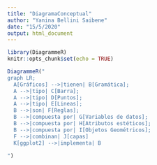 ```yaml
---
title: "DiagramaConceptual"
author: "Yanina Bellini Saibene"
date: "15/5/2020"
output: html_document
---
```


```r
library(DiagrammeR)
knitr::opts_chunk$set(echo = TRUE)
```

```r
DiagrammeR("
graph LR;
  A[Gráficos] -->|tienen| B[Gramática];
  A -->|tipo| C[Barra];
  A -->|tipo| D[Puntos];
  A -->|tipo| E[Lineas];
  B -->|son| F[Reglas];
  B -->|compuesta por| G[Variables de datos];
  B -->|compuesta por| H[Atributos estéticos];
  B -->|compuesta por| I[Objetos Geométricos];
  F -->|combinan| J[capas]
  K[ggplot2] -->|implementa| B
  
")
```

